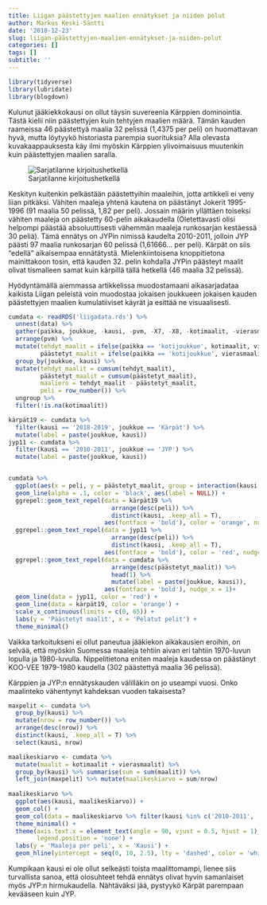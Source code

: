 ```yaml
---
title: Liigan päästettyjen maalien ennätykset ja niiden polut
author: Markus Keski-Säntti
date: '2018-12-23'
slug: liigan-päästettyjen-maalien-ennätykset-ja-niiden-polut
categories: []
tags: []
subtitle: ''
---
```


```r
library(tidyverse)
library(lubridate)
library(blogdown)
```
Kulunut jääkiekkokausi on ollut täysin suvereenia Kärppien dominointia. Tästä kielii niin päästettyjen kuin tehtyjen maalien määrä. Tämän kauden raameissa 46 päästettyä maalia 32 pelissä (1,4375 per peli) on huomattavan hyvä, mutta löytyykö historiasta parempia suorituksia? Alla olevasta kuvakaappauksesta käy ilmi myöskin Kärppien ylivoimaisuus muutenkin kuin päästettyjen maalien saralla.

![Sarjatilanne kirjoitushetkellä](/post/2018-12-22-liigan-päästettyjen-maalien-ennätykset-ja-niiden-polut_files/chrome_2018-12-22_20-40-06.png)

Keskityn kuitenkin pelkästään päästettyihin maaleihin, jotta artikkeli ei veny liian pitkäksi. Vähiten maaleja yhtenä kautena on päästänyt Jokerit 1995-1996 (91 maalia 50 pelissä, 1,82 per peli). Jossain määrin yllättäen toiseksi vähiten maaleja on päästetty 60-pelin aikakaudella (Oletettavasti olisi helpompi päästää absoluuttisesti vähemmän maaleja runkosarjan kestäessä 30 peliä). Tämä ennätys on JYPin nimissä kaudelta 2010-2011, jolloin JYP päästi 97 maalia runkosarjan 60 pelissä (1,61666... per peli). Kärpät on siis "edellä" aikaisempaa ennätätystä. Mielenkiintoisena knoppitietona mainittakoon tosin, että kauden 32. pelin kohdalla JYPin päästeyt maalit olivat tismalleen samat kuin kärpillä tällä hetkellä (46 maalia 32 pelissä). 

Hyödyntämällä aiemmassa artikkelissa muodostamaani aikasarjadataa kaikista Liigan peleistä voin muodostaa jokaisen joukkueen jokaisen kauden päästettyjen maalien kumulatiiviset käyrät ja esittää ne visuaalisesti.
```r
cumdata <- readRDS('liigadata.rds') %>% 
  unnest(data) %>% 
  gather(paikka, joukkue, -kausi, -pvm, -X7, -X8, -kotimaalit, -vierasmaalit) %>% 
  arrange(pvm) %>% 
  mutate(tehdyt_maalit = ifelse(paikka == 'kotijoukkue', kotimaalit, vierasmaalit),
         päästetyt_maalit = ifelse(paikka == 'kotijoukkue', vierasmaalit, kotimaalit))  %>% 
  group_by(joukkue, kausi) %>% 
  mutate(tehdyt_maalit = cumsum(tehdyt_maalit),
         päästetyt_maalit = cumsum(päästetyt_maalit),
         maaliero = tehdyt_maalit - päästetyt_maalit,
         peli = row_number()) %>% 
  ungroup %>% 
  filter(!is.na(kotimaalit))

kärpät19 <- cumdata %>% 
  filter(kausi == '2018-2019', joukkue == 'Kärpät') %>% 
  mutate(label = paste(joukkue, kausi))
jyp11 <- cumdata %>% 
  filter(kausi == '2010-2011', joukkue == 'JYP') %>% 
  mutate(label = paste(joukkue, kausi))


cumdata %>% 
  ggplot(aes(x = peli, y = päästetyt_maalit, group = interaction(kausi, joukkue), label = label), size = 1) + 
  geom_line(alpha = .1, color = 'black', aes(label = NULL)) +
  ggrepel::geom_text_repel(data = kärpät19 %>% 
                             arrange(desc(peli)) %>% 
                             distinct(kausi, .keep_all = T), 
                           aes(fontface = 'bold'), color = 'orange', nudge_x = 1)+
  ggrepel::geom_text_repel(data = jyp11 %>% 
                             arrange(desc(peli)) %>% 
                             distinct(kausi, .keep_all = T), 
                           aes(fontface = 'bold'), color = 'red', nudge_x = 1)+
  ggrepel::geom_text_repel(data = cumdata %>% 
                             arrange(desc(päästetyt_maalit)) %>% 
                             head(1) %>% 
                             mutate(label = paste(joukkue, kausi)),
                           aes(fontface = 'bold'), nudge_x = 1)+
  geom_line(data = jyp11, color = 'red') +
  geom_line(data = kärpät19, color = 'orange') +
  scale_x_continuous(limits = c(0, 65)) +
  labs(y = 'Päästetyt maalit', x = 'Pelatut pelit') +
  theme_minimal()
```
Vaikka tarkoitukseni ei ollut paneutua jääkiekon aikakausien eroihin, on selvää, että myöskin Suomessa maaleja tehtiin aivan eri tahtiin 1970-luvun lopulla ja 1980-luvulla. Nippelitietona eniten maaleja kaudessa on päästänyt KOO-VEE 1979-1980 kaudella (302 päästettyä maalia 36 pelissä).

Kärppien ja JYP:n ennätyskauden välilläkin on jo useampi vuosi. Onko maalinteko vähentynyt kahdeksan vuoden takaisesta?

```r
maxpelit <- cumdata %>% 
  group_by(kausi) %>% 
  mutate(nrow = row_number()) %>% 
  arrange(desc(nrow)) %>% 
  distinct(kausi, .keep_all = T) %>%
  select(kausi, nrow)

maalikeskiarvo <- cumdata %>% 
  mutate(maalit = kotimaalit + vierasmaalit) %>% 
  group_by(kausi) %>% summarise(sum = sum(maalit)) %>% 
  left_join(maxpelit) %>% mutate(maalikeskiarvo = sum/nrow) 
  
maalikeskiarvo %>% 
  ggplot(aes(kausi, maalikeskiarvo)) + 
  geom_col() + 
  geom_col(data = maalikeskiarvo %>% filter(kausi %in% c('2010-2011', '2018-2019')), aes(fill = '')) + 
  theme_minimal() + 
  theme(axis.text.x = element_text(angle = 90, vjust = 0.5, hjust = 1),
        legend.position = 'none') +
  labs(y = 'Maaleja per peli', x = 'Kausi') +
  geom_hline(yintercept = seq(0, 10, 2.5), lty = 'dashed', color = 'white')
```
Kumpikaan kausi ei ole ollut selkeästi toista maalittomampi, lienee siis turvallista sanoa, että olosuhteet tehdä ennätys olivat hyvin samanlaiset myös JYP:n hirmukaudella. Nähtäväksi jää, pystyykö Kärpät parempaan kevääseen kuin JYP.  


